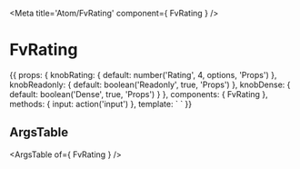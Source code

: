 
<Meta title='Atom/FvRating' component={ FvRating } />

# FvRating

<Canvas>
<Story name='Common' height='150px'>{{
  props: {
    knobRating: {
      default: number('Rating', 4, options, 'Props')
    },
    knobReadonly: {
      default: boolean('Readonly', true, 'Props')
    },
    knobDense: {
      default: boolean('Dense', true, 'Props')
    }
  },
  components: { FvRating },
  methods: {
    input: action('input')
  },
  template: `<FvRating
    :rating="knobRating"
    :readonly="knobReadonly"
    :dense="knobDense"
    @input=input
  >
  </FvRating>`
}}</Story>
</Canvas>

## ArgsTable

<ArgsTable of={ FvRating } />
